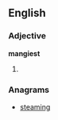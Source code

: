 ==English==

===Adjective===
'''mangiest'''

# {{superlative of|[[mangy]]}}

===Anagrams===
* [[steaming#English|steaming]]